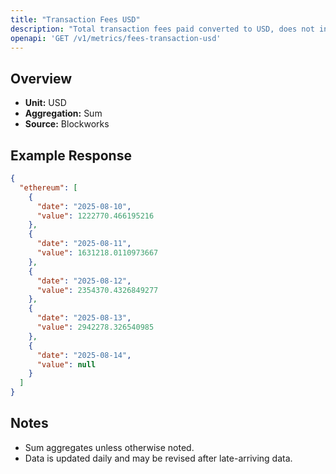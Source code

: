 ```yaml
---
title: "Transaction Fees USD"
description: "Total transaction fees paid converted to USD, does not include out-of-protocol tips or additional sources of revenue"
openapi: 'GET /v1/metrics/fees-transaction-usd'
---
```


## Overview

- **Unit:** USD
- **Aggregation:** Sum
- **Source:** Blockworks



## Example Response

```json
{
  "ethereum": [
    {
      "date": "2025-08-10",
      "value": 1222770.466195216
    },
    {
      "date": "2025-08-11",
      "value": 1631218.0110973667
    },
    {
      "date": "2025-08-12",
      "value": 2354370.4326849277
    },
    {
      "date": "2025-08-13",
      "value": 2942278.326540985
    },
    {
      "date": "2025-08-14",
      "value": null
    }
  ]
}
```

## Notes
- Sum aggregates unless otherwise noted.
- Data is updated daily and may be revised after late-arriving data.
